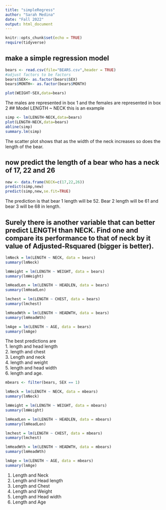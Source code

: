 ```yaml
---
title: "simpleRegress"
author: "Sarah Medina"
date: "Fall 2022"
output: html_document
---
```


```r
knitr::opts_chunk$set(echo = TRUE)  
require(tidyverse)
```

## make a simple regression model

```r
bears <- read.csv(file="BEARS.csv",header = TRUE)
#adjust factors to be factors
bears$SEX<- as.factor(bears$SEX)
bears$MONTH<- as.factor(bears$MONTH)
```

```r
plot(WEIGHT~SEX,data=bears)
```
The males are represented in box 1 and the females are represented in box 2
## Model LENGTH ~ NECK  this is an example

```r
simp <- lm(LENGTH~NECK,data=bears)
plot(LENGTH~NECK,data=bears)
abline(simp)
summary.lm(simp)
```

The scatter plot shows that as the width of the neck increases so does the length of the bear.


## now predict the length of a bear who has a neck of 17, 22 and 26


```r
new <- data.frame(NECK=c(17,22,26))
predict(simp,new)
predict(simp,new,se.fit=TRUE)
```

The prediction is that bear 1 length will be 52. Bear 2 length will be 61 and bear 3 will be 68 in length.


## Surely there is another variable that can better predict LENGTH than NECK. Find one and compare its performance to that of neck by it value of Adjusted-Rsquared (bigger is better).

```r
lmNeck = lm(LENGTH ~ NECK, data = bears)
summary(lmNeck)
```

```r
lmWeight = lm(LENGTH ~ WEIGHT, data = bears)
summary(lmWeight)
```
```r
lmHeadLen = lm(LENGTH ~ HEADLEN, data = bears)
summary(lmHeadLen)
```
```r
lmchest = lm(LENGTH ~ CHEST, data = bears)
summary(lmchest)
```
```r
lmHeadWth = lm(LENGTH ~ HEADWTH, data = bears)
summary(lmHeadWth)
```
```r
lmAge = lm(LENGTH ~ AGE, data = bears)
summary(lmAge)
```

The best predictions are   
1. length and head length  
2. length and chest   
3. Length and neck   
4. length and weight   
5. length and head width  
6. length and age.  

```r
mbears <- filter(bears, SEX == 1)
```

```r
lmNeck = lm(LENGTH ~ NECK, data = mbears)
summary(lmNeck)
```


```r
lmWeight = lm(LENGTH ~ WEIGHT, data = mbears)
summary(lmWeight)
```

```r
lmHeadLen = lm(LENGTH ~ HEADLEN, data = mbears)
summary(lmHeadLen)
```

```r
lmchest = lm(LENGTH ~ CHEST, data = mbears)
summary(lmchest)
```


```r
lmHeadWth = lm(LENGTH ~ HEADWTH, data = mbears)
summary(lmHeadWth)
```

```r
lmAge = lm(LENGTH ~ AGE, data = mbears)
summary(lmAge)
```

1. Length and Neck  
2. Length and Head length  
3. Length and Chest  
4. Length and Weight
5. Length and Head width  
6. Length and Age    